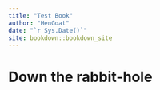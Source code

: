 ```yaml
--- 
title: "Test Book"
author: "HenGoat"
date: "`r Sys.Date()`"
site: bookdown::bookdown_site
---
```


# Down the rabbit-hole

